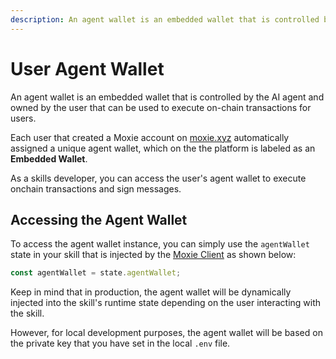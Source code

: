 ```yaml
---
description: An agent wallet is an embedded wallet that is controlled by the AI agent and owned by the user that can be used to execute on-chain transactions for users.
---
```



# User Agent Wallet

An agent wallet is an embedded wallet that is controlled by the AI agent and owned by the user that can be used to execute on-chain transactions for users.

Each user that created a Moxie account on [moxie.xyz](https://moxie.xyz) automatically assigned a unique agent wallet, which on the the platform is labeled as an **Embedded Wallet**.

As a skills developer, you can access the user's agent wallet to execute onchain transactions and sign messages.

## Accessing the Agent Wallet

To access the agent wallet instance, you can simply use the `agentWallet` state in your skill that is injected by the [Moxie Client](./03-moxie-client.mdx) as shown below:

```typescript
const agentWallet = state.agentWallet;
```

Keep in mind that in production, the agent wallet will be dynamically injected into the skill's runtime state depending on the user interacting with the skill.

However, for local development purposes, the agent wallet will be based on the private key that you have set in the local `.env` file.

<DeveloperSupport />
